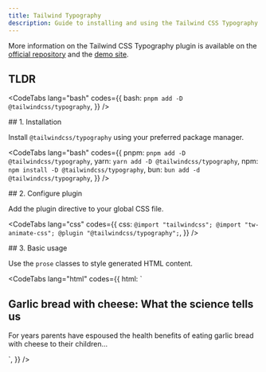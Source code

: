 ```yaml
---
title: Tailwind Typography
description: Guide to installing and using the Tailwind CSS Typography plugin.
---
```



More information on the Tailwind CSS Typography plugin is available on the [official repository](https://github.com/tailwindlabs/tailwindcss-typography) and the [demo site](https://tailwindcss-typography.vercel.app/).

## TLDR

<CodeTabs lang="bash" codes={{
    bash: `pnpm add -D @tailwindcss/typography`,
  }} />

<Steps>
<Step>
## 1. Installation

Install `@tailwindcss/typography` using your preferred package manager.

<CodeTabs lang="bash" codes={{
    pnpm: `pnpm add -D @tailwindcss/typography`,
    yarn: `yarn add -D @tailwindcss/typography`,
    npm: `npm install -D @tailwindcss/typography`,
    bun: `bun add -d @tailwindcss/typography`,
  }} />
</Step>

<Step>
## 2. Configure plugin

Add the plugin directive to your global CSS file.

<CodeTabs lang="css" codes={{
    css: `@import "tailwindcss";
@import "tw-animate-css";
@plugin "@tailwindcss/typography";`,
  }} />
</Step>

<Step>
## 3. Basic usage

Use the `prose` classes to style generated HTML content.

<CodeTabs lang="html" codes={{
    html: `<article class="prose lg:prose-xl">
  <h1>Garlic bread with cheese: What the science tells us</h1>
  <p>For years parents have espoused the health benefits of eating garlic bread with cheese to their children...</p>
</article>`,
  }} />
</Step>
</Steps>
